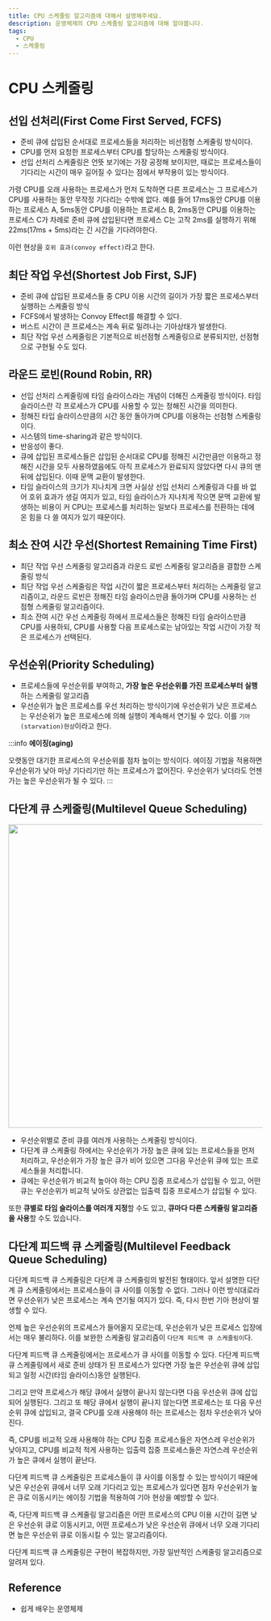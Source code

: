 ```yaml
---
title: CPU 스케줄링 알고리즘에 대해서 설명해주세요.
description: 운영체제의 CPU 스케줄링 알고리즘에 대해 알아봅니다.
tags:
  - CPU
  - 스케줄링
---
```



# CPU 스케줄링

## 선입 선처리(First Come First Served, FCFS)

- 준비 큐에 삽입된 순서대로 프로세스들을 처리하는 비선점형 스케줄링 방식이다.
- CPU를 먼저 요청한 프로세스부터 CPU를 할당하는 스케줄링 방식이다.
- 선입 선처리 스케줄링은 언뜻 보기에는 가장 공정해 보이지만,
  때로는 프로세스들이 기다리는 시간이 매우 길어질 수 있다는 점에서 부작용이 있는 방식이다.

가령 CPU를 오래 사용하는 프로세스가 먼저 도착하면 다른 프로세스는 그 프로세스가 CPU를 사용하는
동안 무작정 기다리는 수밖에 없다.
예를 들어 17ms동안 CPU를 이용하는 프로세스 A,
5ms동안 CPU를 이용하는 프로세스 B,
2ms동안 CPU를 이용하는 프로세스 C가 차례로 준비 큐에 삽입된다면 프로세스 C는 고작 2ms를
실행하기 위해 22ms(17ms + 5ms)라는 긴 시간을 기다려야한다.

이런 현상을 `호위 효과(convoy effect)`라고 한다.

## 최단 작업 우선(Shortest Job First, SJF)

- 준비 큐에 삽입된 프로세스들 중 CPU 이용 시간의 길이가 가장 짧은 프로세스부터 실행하는 스케줄링 방식
- FCFS에서 발생하는 Convoy Effect를 해결할 수 있다.
- 버스트 시간이 큰 프로세스는 계속 뒤로 밀려나는 기아상태가 발생한다.
- 최단 작업 우선 스케줄링은 기본적으로 비선점형 스케줄링으로 분류되지만, 선점형으로 구현될 수도 있다.

## 라운드 로빈(Round Robin, RR)

- 선입 선처리 스케줄링에 타임 슬라이스라는 개념이 더해진 스케줄링 방식이다.
  타임 슬라이스란 각 프로세스가 CPU를 사용할 수 있는 정해진 시간을 의미한다.
- 정해진 타입 슬라이스만큼의 시간 동안 돌아가며 CPU를 이용하는 선점형 스케줄링이다.
- 시스템의 time-sharing과 같은 방식이다.
- 반응성이 좋다.
- 큐에 삽입된 프로세스들은 삽입된 순서대로 CPU를 정해진 시간만큼만 이용하고 정해진 시간을 모두
  사용하였음에도 아직 프로세스가 완료되지 않았다면 다시 큐의 맨 뒤에 삽입된다. 이때 문맥 교환이 발생한다.
- 타임 슬라이스의 크기가 지나치게 크면 사실상 선입 선처리 스케줄링과 다를 바 없어 호위 효과가 생길 여지가 있고,
  타임 슬라이스가 지나치게 작으면 문맥 교환에 발생하는 비용이 커 CPU는 프로세스를 처리하는 일보다 프로세스를
  전환하는 데에 온 힘을 다 쓸 여지가 있기 때문이다.

## 최소 잔여 시간 우선(Shortest Remaining Time First)

- 최단 작업 우선 스케줄링 알고리즘과 라운드 로빈 스케줄링 알고리즘을 결합한 스케줄링 방식
- 최단 작업 우선 스케줄링은 작업 시간이 짧은 프로세스부터 처리하는 스케줄링 알고리즘이고,
  라운드 로빈은 정해진 타임 슬라이스만큼 돌아가며 CPU를 사용하는 선점형 스케줄링 알고리즘이다.
- 최소 잔여 시간 우선 스케줄링 하에서 프로세스들은 정해진 타임 슬라이스만큼 CPU를 사용하되,
  CPU를 사용할 다음 프로세스로는 남아있는 작업 시간이 가장 적은 프로세스가 선택된다.

## 우선순위(Priority Scheduling)

- 프로세스들에 우선순위를 부여하고, **가장 높은 우선순위를 가진 프로세스부터 실행**하는 스케줄링 알고리즘
- 우선순위가 높은 프로세스를 우선 처리하는 방식이기에 우선순위가 낮은 프로세스는 우선순위가 높은 프로세스에
  의해 실행이 계속해서 연기될 수 있다. 이를 `기아(starvation)현상`이라고 한다.

:::info
**에이징(aging)**

오랫동안 대기한 프로세스의 우선순위를 점차 높이는 방식이다.
에이징 기법을 적용하면 우선순위가 낮아 마냥 기다리기만 하는 프로세스가 없어진다.
우선순위가 낮더라도 언젠가는 높은 우선순위가 될 수 있다.
:::

## 다단계 큐 스케줄링(Multilevel Queue Scheduling)

<Image
  src="https://velog.velcdn.com/images%2Fchappi%2Fpost%2F30b5b716-f751-46dd-8261-567aa9391376%2F8.png"
  width="600px"
/>

- 우선순위별로 준비 큐를 여러개 사용하는 스케줄링 방식이다.
- 다단계 큐 스케줄링 하에서는 우선순위가 가장 높은 큐에 있는 프로세스들을 먼저 처리하고,
  우선순위가 가장 높은 큐가 비어 있으면 그다음 우선순위 큐에 있는 프로세스들을 처리합니다.
- 큐에는 우선순위가 비교적 높아야 하는 CPU 집중 프로세스가 삽입될 수 있고,
  어떤 큐는 우선순위가 비교적 낮아도 상관없는 입출력 집중 프로세스가 삽입될 수 있다.

또한 **큐별로 타임 슬라이스를 여러개 지정**할 수도 있고, **큐마다 다른 스케쥴링 알고리즘을 사용**할 수도 있습니다.

## 다단계 피드백 큐 스케줄링(Multilevel Feedback Queue Scheduling)

다단계 피드백 큐 스케줄링은 다단계 큐 스케줄링의 발전된 형태이다.
앞서 설명한 다단계 큐 스케줄링에서는 프로세스들이 큐 사이를 이동할 수 없다.
그러나 이런 방식대로라면 우선순위가 낮은 프로세스는 계속 연기될 여지가 있다.
즉, 다시 한번 기아 현상이 발생할 수 있다.

언제 높은 우선순위의 프로세스가 들어올지 모르는데, 우선순위가 낮은 프로세스 입장에서는 매우 불리하다.
이를 보완한 스케줄링 알고리즘이 `다단계 피드백 큐 스케줄링이`다.

다단계 피드백 큐 스케줄링에서는 프로세스가 큐 사이를 이동할 수 있다.
다단계 피드백 큐 스케줄링에서 새로 준비 상태가 된 프로세스가 있다면
가장 높은 우선순위 큐에 삽입되고 일정 시간(타임 슬라이스)동안 실행된다.

그리고 만약 프로세스가 해당 큐에서 실행이 끝나지 않는다면 다음 우선순위 큐에 삽입되어 실행된다.
그리고 또 해당 큐에서 실행이 끝나지 않는다면 프로세스는 또 다음 우선순위 큐에 삽입되고,
결국 CPU를 오래 사용해야 하는 프로세스는 점차 우선순위가 낮아진다.

즉, CPU를 비교적 오래 사용해야 하는 CPU 집중 프로세스들은 자연스레 우선순위가 낮아지고,
CPU를 비교적 적게 사용하는 입출력 집중 프로세스들은 자연스레 우선순위가 높은 큐에서 실행이 끝난다.

다단계 피드백 큐 스케줄링은 프로세스들이 큐 사이를 이동할 수 있는 방식이기 때문에 낮은 우선순위 큐에서
너무 오래 기다리고 있는 프로세스가 있다면 점차 우선순위가 높은 큐로 이동시키는 에이징 기법을 적용하여 기아 현상을
예방할 수 있다.

즉, 다단계 피드백 큐 스케줄링 알고리즘은 어떤 프로세스의 CPU 이용 시간이 길면 낮은 우선순위 큐로 이동시키고,
어떤 프로세스가 낮은 우선순위 큐에서 너무 오래 기다리면 높은 우선순위 큐로 이동시킬 수 있는 알고리즘이다.

다단계 피드백 큐 스케줄링은 구현이 복잡하지만, 가장 일반적인 스케줄링 알고리즘으로 알려져 있다.

## Reference

- 쉽게 배우는 운영체제
